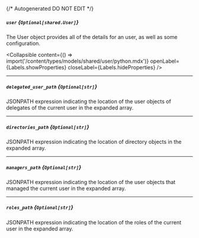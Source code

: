 {/* Autogenerated DO NOT EDIT  */}

##### `user` *{`Optional[shared.User]`}*
The User object provides all of the details for an user, as well as some configuration.

<Collapsible content={() => import('/content/types/models/shared/user/python.mdx')} openLabel={Labels.showProperties} closeLabel={Labels.hideProperties} />


---
##### `delegated_user_path` *{`Optional[str]`}*
JSONPATH expression indicating the location of the user objects of delegates of the current user in the expanded array.

---
##### `directories_path` *{`Optional[str]`}*
JSONPATH expression indicating the location of directory objects in the expanded array.

---
##### `managers_path` *{`Optional[str]`}*
JSONPATH expression indicating the location of the user objects that managed the current user in the expanded array.

---
##### `roles_path` *{`Optional[str]`}*
JSONPATH expression indicating the location of the roles of the current user in the expanded array.


